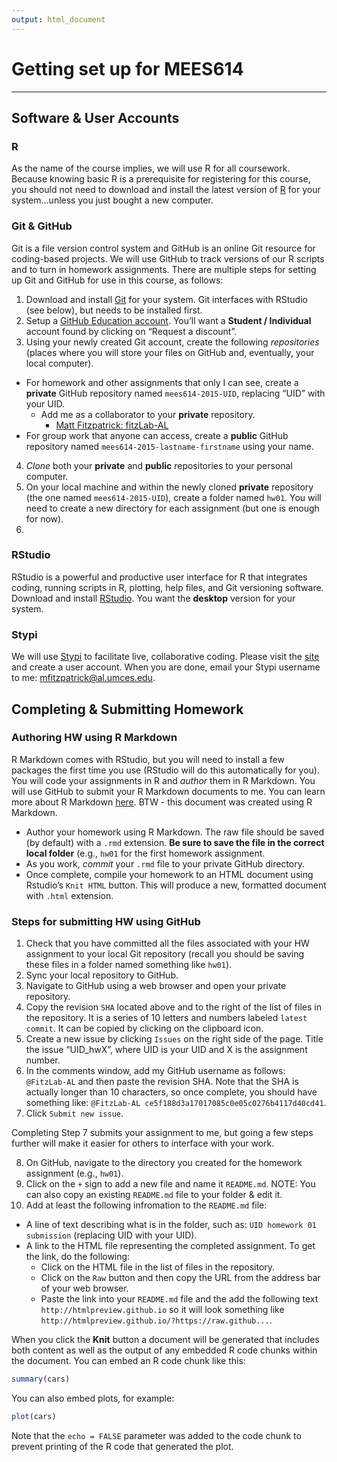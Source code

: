 ```yaml
---
output: html_document
---
```


Getting set up for MEES614  
========================================================
***

## Software & User Accounts

### R

As the name of the course implies, we will use R for all coursework. Because knowing basic R is a prerequisite for registering for this course, you should not need to download and install the latest version of [R](http://cran.r-project.org/) for your system...unless you just bought a new computer. 

### Git & GitHub

Git is a file version control system and GitHub is an online Git resource for coding-based projects. We will use GitHub to track versions of our R scripts and to turn in homework assignments. There are multiple steps for setting up Git and GitHub for use in this course, as follows:

1. Download and install [Git](http://git-scm.com/) for your system. Git interfaces with RStudio (see below), but needs to be installed first.
2. Setup a [GitHub Education account](https://education.github.com/). You'll want a **Student / Individual** account found by clicking on "Request a discount".
3. Using your newly created Git account, create the following *repositories* (places where you will store your files on GitHub and, eventually, your local computer).
  + For homework and other assignments that only I can see, create a **private** GitHub repository named `mees614-2015-UID`, replacing "UID" with your UID.
      + Add me as a collaborator to your **private** repository.
        + [Matt Fitzpatrick: fitzLab-AL](https://github.com/fitzLab-AL)
  + For group work that anyone can access, create a **public** GitHub repository named `mees614-2015-lastname-firstname` using your name.
4. *Clone* both your **private** and **public** repositories to your personal computer.
5. On your local machine and within the newly cloned **private** repository (the one named `mees614-2015-UID`), create a folder named `hw01`. You will need to create a new directory for each assignment (but one is enough for now).
6. 

### RStudio

RStudio is a powerful and productive user interface for R that integrates coding, running scripts in R, plotting, help files, and Git versioning software. Download and install [RStudio](http://www.rstudio.com/). You want the **desktop** version for your system.

### Stypi

We will use [Stypi](https://code.stypi.com) to facilitate live, collaborative coding. Please visit the [site](https://code.stypi.com) and create a user account. When you are done, email your Stypi username to me: <mfitzpatrick@al.umces.edu>. 

## Completing & Submitting Homework

### Authoring HW using R Markdown

R Markdown comes with RStudio, but you will need to install a few packages the first time you use (RStudio will do this automatically for you). You will code your assignments in R and *author* them in R Markdown. You will use GitHub to submit your R Markdown documents to me. You can learn more about R Markdown [here](http://rmarkdown.rstudio.com/). BTW - this document was created using R Markdown.

* Author your homework using R Markdown. The raw file should be saved (by default) with a `.rmd` extension. **Be sure to save the file in the correct local folder** (e.g., `hw01` for the first homework assignment.
* As you work, *commit* your `.rmd` file to your private GitHub directory.
* Once complete, compile your homework to an HTML document using Rstudio's `Knit HTML` button. This will produce a new, formatted document with `.html` extension.

### Steps for submitting HW using GitHub

1. Check that you have committed all the files associated with your HW assignment to your local Git repository (recall you should be saving these files in a folder named something like `hw01`).
2. Sync your local repository to GitHub.
3. Navigate to GitHub using a web browser and open your private repository.
4. Copy the revision `SHA` located above and to the right of the list of files in the repository. It is a series of 10 letters and numbers labeled `latest commit`. It can be copied by clicking on the clipboard icon.
5. Create a new issue by clicking `Issues` on the right side of the page. Title the issue "UID_hwX", where UID is your UID and X is the assignment number.
6. In the comments window, add my GitHub username as follows: `@FitzLab-AL` and then paste the revision SHA. Note that the SHA is actually longer than 10 characters, so once complete, you should have something like: `@FitzLab-AL ce5f188d3a17017085c0e05c0276b4117d40cd41`.
7. Click `Submit new issue`.

Completing Step 7 submits your assignment to me, but going a few steps further will make it easier for others to interface with your work.  

8. On GitHub, navigate to the directory you created for the homework assignment (e.g., `hw01`).
9. Click on the `+` sign to add a new file and name it `README.md`. NOTE: You can also copy an existing `README.md` file to your folder & edit it.
10. Add at least the following infromation to the `README.md` file:
  + A line of text describing what is in the folder, such as: `UID homework 01 submission` (replacing UID with your UID).
  + A link to the HTML file representing the completed assignment. To get the link, do the following:
    + Click on the HTML file in the list of files in the repository.
    + Click on the `Raw` button and then copy the URL from the address bar of your web browser.
    + Paste the link into your `README.md` file and the add the following text `http://htmlpreview.github.io` so it will look something like `http://htmlpreview.github.io/?https://raw.github...`.






When you click the **Knit** button a document will be generated that includes both content as well as the output of any embedded R code chunks within the document. You can embed an R code chunk like this:

```r
summary(cars)
```

You can also embed plots, for example:

```r
plot(cars)
```

Note that the `echo = FALSE` parameter was added to the code chunk to prevent printing of the R code that generated the plot.

